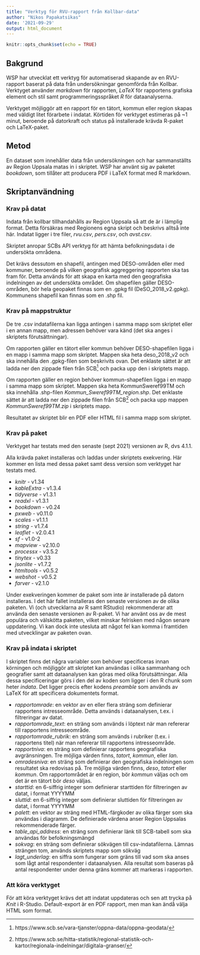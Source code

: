 ```yaml
---
title: "Verktyg för RVU-rapport från Kollbar-data"
author: "Nikos Papakatsikas"
date: '2021-09-29'
output: html_document
---
```


```r
knitr::opts_chunk$set(echo = TRUE)
```

## Bakgrund
WSP har utvecklat ett verktyg för automatiserad skapande av en RVU-rapport baserat på data från undersökningar genomförda från Kollbar. Verktyget använder *markdown* för rapporten, *LaTeX* för rapportens grafiska element och stil samt programmeringsspråket *R* för dataanalyserna.

Verktyget möjliggör att en rapport för en tätort, kommun eller region skapas med väldigt litet förarbete i indatat. Körtiden för verktyget estimeras på ~1 minut, beroende på datorkraft och status på installerade krävda R-paket och LaTeX-paket.

## Metod
En dataset som innehåller data från undersökningen och har sammanställts av Region Uppsala matas in i skriptet. WSP har använt sig av paketet *bookdown*, som tillåter att producera PDF i LaTeX format med R markdown.

## Skriptanvändning

### Krav på datat
Indata från kollbar tillhandahålls av Region Uppsala så att de är i lämplig format. Detta försäkras med Regionens egna skript och beskrivs alltså inte här. Indatat ligger i tre filer, *rvu.csv*, *pers.csv*, och *avst.csv*.

Skriptet anropar SCBs API verktyg för att hämta befolkningsdata i de undersökta områdena.

Det krävs dessutom en shapefil, antingen med DESO-områden eller med kommuner, beroende på vilken geografisk aggreggering rapporten ska tas fram för. Detta används för att skapa en karta med den geografiska indelningen av det undersökta området. Om shapefilen gäller DESO-områden, bör hela geopaket finnas som en .gpkg fil (DeSO_2018_v2.gpkg). Kommunens shapefil kan finnas som en .shp fil.

### Krav på mappstruktur
De tre .csv indatafilerna kan ligga antingen i samma mapp som skriptet eller i en annan mapp, men adressen behöver vara känd (det ska anges i skriptets förutsättningar).

Om rapporten gäller en tätort eller kommun behöver DESO-shapefilen ligga i en mapp i samma mapp som skriptet. Mappen ska heta deso_2018_v2 och ska innehålla den .gpkg-filen som beskrivits ovan. Det enklaste sättet är att ladda ner den zippade filen från SCB^[https://www.scb.se/vara-tjanster/oppna-data/oppna-geodata/] och packa upp den i skriptets mapp.

Om rapporten gäller en region behöver kommun-shapefilen ligga i en mapp i samma mapp som skriptet. Mappen ska heta KommunSweref99TM och ska innehålla .shp-filen *Kommun_Sweref99TM_region.shp*. Det enklaste sättet är att ladda ner den zippade filen från SCB^[https://www.scb.se/hitta-statistik/regional-statistik-och-kartor/regionala-indelningar/digitala-granser/] och packa upp mappen *KommunSweref99TM.zip* i skriptets mapp.

Resultatet av skriptet blir en PDF eller HTML fil i samma mapp som skriptet.

### Krav på paket
Verktyget har testats med den senaste (sept 2021) versionen av R, dvs 4.1.1.

Alla krävda paket installeras och laddas under skriptets exekvering. Här kommer en lista med dessa paket samt dess version som verktyget har testats med.

* *knitr* - v1.34
* *kableExtra* - v1.3.4
* *tidyverse* - v1.3.1
* *readxl* - v1.3.1
* *bookdown* - v0.24
* *pxweb* - v0.11.0
* *scales* - v1.1.1
* *string* - v1.7.4
* *leaflet* - v2.0.4.1
* *sf* - v1.0-2
* *mapview* - v2.10.0
* *processx* - v3.5.2
* *tinytex* - v0.33
* *jsonlite* - v1.7.2
* *htmltools* - v0.5.2
* *webshot* - v0.5.2
* *farver* - v2.1.0

Under exekveringen kommer de paket som inte är installerade på datorn installeras. I det här fallet installeras den senaste versionen av de olika paketen. Vi (och utvecklarna av R samt RStudio) rekommenderar att använda den senaste versionen av R-paket. Vi har använt oss av de mest populära och välskötta paketen, vilket minskar felrisken med någon senare uppdatering. Vi kan dock inte utesluta att något fel kan komma i framtiden med utvecklingar av paketen ovan.

### Krav på indata i skriptet
I skriptet finns det några variabler som behöver specificeras innan körningen och möjliggör att skriptet kan användas i olika sammanhang och geografier samt att dataanalysen kan göras med olika förutsättningar. Alla dessa specificeringar görs i den del av koden som ligger i den R chunk som heter *indata*. Det ligger precis efter kodens *preamble* som används av LaTeX för att specificera dokumentets format.

* *rapportomrade*: en vektor av en eller flera sträng som definierar rapportens intresseområde. Detta används i dataanalysen, t.ex. i filtreringar av datat.
* *rapportomrade_text*: en sträng som används i löptext när man refererar till rapportens intresseområde.
* *rapportomrade_rubrik*: en sträng som används i rubriker (t.ex. i rapportens titel) när man refererar till rapportens intresseområde.
* *rapportniva*: en sträng som definierar rapportens geografiska avgränsningen. Tre möjliga värden finns, *tatort*, *kommun*, eller *lan*.
* *omradesniva*: en sträng som definierar den geografiska indelningen som resultatet ska redovisas på. Tre möjliga värden finns, *deso*, *tatort* eller *kommun*. Om rapportområdet är en region, bör *kommun* väljas och om det är en tätort bör *deso* väljas.
* *starttid*: en 6-siffrig integer som definierar starttiden för filtreringen av datat, i format YYYYMM
* *sluttid*: en 6-siffrig integer som definierar sluttiden för filtreringen av datat, i format YYYYMM
* *palett*: en vektor av sträng med HTML-färgkoder av olika färger som ska användas i diagramm. De definierade värdena anser Region Uppsalas rekommenderade färger.
* *table_api_address*: en sträng som definierar länk till SCB-tabell som ska användas för befolkningsmängd
* *sokvag*: en sträng som definierar sökvägen till csv-indatafilerna. Lämnas strängen tom, används skriptets mapp som sökväg
* *lagt_underlag*: en siffra som fungerar som gräns till vad som ska anses som lågt antal respondenter i dataanalysen. Alla resultat som baseras på antal respondenter under denna gräns kommer att markeras i rapporten.

### Att köra verktyget
För att köra verktyget krävs det att indatat uppdateras och sen att trycka på *Knit* i R-Studio. Default-export är en PDF rapport, men man kan ändå välja HTML som format.